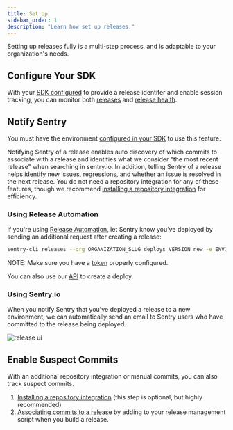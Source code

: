 ```yaml
---
title: Set Up
sidebar_order: 1
description: "Learn how set up releases."
---
```


Setting up releases fully is a multi-step process, and is adaptable to your organization's needs.

## Configure Your SDK

With your [SDK configured](/platform-redirect/?next=/configuration/releases/) to provide a release identifer and enable session tracking, you can monitor both [releases](/product/releases/) and [release health](/product/releases/health/).

## Notify Sentry

<Note>

You must have the environment [configured in your SDK](/platform-redirect/?next=/configuration/environments/) to use this feature.

</Note>

Notifying Sentry of a release enables auto discovery of which commits to associate with a release and identifies what we consider "the most recent release" when searching in sentry.io. In addition, telling Sentry of a release helps identify new issues, regressions, and whether an issue is resolved in the next release. You do not need a repository integration for any of these features, though we recommend [installing a repository integration](/product/releases/setup/release-automation/) for efficiency.

### Using Release Automation

If you're using [Release Automation](/product/releases/setup/release-automation/), let Sentry know you’ve deployed by sending an additional request after creating a release:

```bash
sentry-cli releases --org ORGANIZATION_SLUG deploys VERSION new -e ENVIRONMENT
```

NOTE: Make sure you have a [token](https://docs.sentry.io/product/cli/configuration/) properly configured.

You can also use our [API](/api/releases/create-a-new-deploy-for-an-organization/) to create a deploy.

### Using Sentry.io

When you notify Sentry that you've deployed a release to a new environment, we can automatically send an email to Sentry users who have committed to the release being deployed.

![release ui](release-ui.png)

## Enable Suspect Commits

With an additional repository integration or manual commits, you can also track suspect commits.

1. [Installing a repository integration](/product/releases/setup/release-automation/) (this step is optional, but highly recommended)
2. [Associating commits to a release](/product/releases/suspect-commits/) by adding to your release management script when you build a release.
